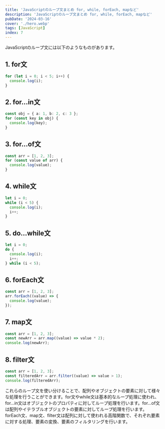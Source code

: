 ```yaml
---
title: 'JavaScriptのループ文まとめ for, while, forEach, mapなど'
description: 'JavaScriptのループ文まとめ for, while, forEach, mapなど'
pubDate: '2024-03-16'
cover: './hero.webp'
tags: [JavaScript]
index: 7
---
```


JavaScriptのループ文には以下のようなものがあります。

## 1. for文
```typescript
for (let i = 0; i < 5; i++) {
  console.log(i);
}
```

## 2. for...in文
```typescript
const obj = { a: 1, b: 2, c: 3 };
for (const key in obj) {
  console.log(key);
}
```

## 3. for...of文
```typescript
const arr = [1, 2, 3];
for (const value of arr) {
  console.log(value);
}
```

## 4. while文
```typescript
let i = 0;
while (i < 5) {
  console.log(i);
  i++;
}
```

## 5. do...while文
```typescript
let i = 0;
do {
  console.log(i);
  i++;
} while (i < 5);
```

## 6. forEach文
```typescript
const arr = [1, 2, 3];
arr.forEach((value) => {
  console.log(value);
});
```

## 7. map文
```typescript
const arr = [1, 2, 3];
const newArr = arr.map((value) => value * 2);
console.log(newArr);
```

## 8. filter文
```typescript
const arr = [1, 2, 3];
const filteredArr = arr.filter((value) => value > 1);
console.log(filteredArr);
```

これらのループ文を使い分けることで、配列やオブジェクトの要素に対して様々な処理を行うことができます。for文やwhile文は基本的なループ処理に使われ、for...in文はオブジェクトのプロパティに対してループ処理を行います。for...of文は配列やイテラブルオブジェクトの要素に対してループ処理を行います。forEach文、map文、filter文は配列に対して使われる高階関数で、それぞれ要素に対する処理、要素の変換、要素のフィルタリングを行います。
